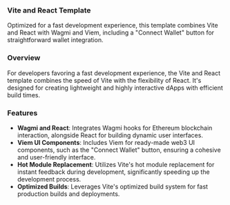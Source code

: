 ### Vite and React Template

Optimized for a fast development experience, this template combines Vite and React with Wagmi and Viem, including a "Connect Wallet" button for straightforward wallet integration.

### Overview

For developers favoring a fast development experience, the Vite and React template combines the speed of Vite with the flexibility of React. It's designed for creating lightweight and highly interactive dApps with efficient build times.

### Features

- **Wagmi and React**: Integrates Wagmi hooks for Ethereum blockchain interaction, alongside React for building dynamic user interfaces.
- **Viem UI Components**: Includes Viem for ready-made web3 UI components, such as the "Connect Wallet" button, ensuring a cohesive and user-friendly interface.
- **Hot Module Replacement**: Utilizes Vite's hot module replacement for instant feedback during development, significantly speeding up the development process.
- **Optimized Builds**: Leverages Vite's optimized build system for fast production builds and deployments.
